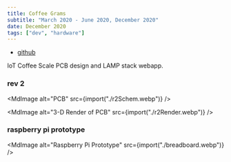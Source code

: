 ```yaml
---
title: Coffee Grams
subtitle: "March 2020 - June 2020, December 2020"
date: December 2020
tags: ["dev", "hardware"]
---
```



- [github](https://github.com/enochchau/coffee_grams)

IoT Coffee Scale PCB design and LAMP stack webapp.

### rev 2

<MdImage alt="PCB" src={import("./r2Schem.webp")} />

<MdImage alt="3-D Render of PCB" src={import("./r2Render.webp")} />

### raspberry pi prototype

<MdImage alt="Raspberry Pi Prototype" src={import("./breadboard.webp")} />
